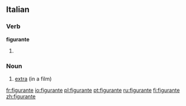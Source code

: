 ==Italian==

===Verb===
'''figurante'''

# {{present participle of|[[figurare#Italian|figurare]]|lang=Italian}}

===Noun===
{{it-noun|figurant|m|e|i}}

# [[extra]] (in a film)

[[fr:figurante]]
[[io:figurante]]
[[pl:figurante]]
[[pt:figurante]]
[[ru:figurante]]
[[fi:figurante]]
[[zh:figurante]]